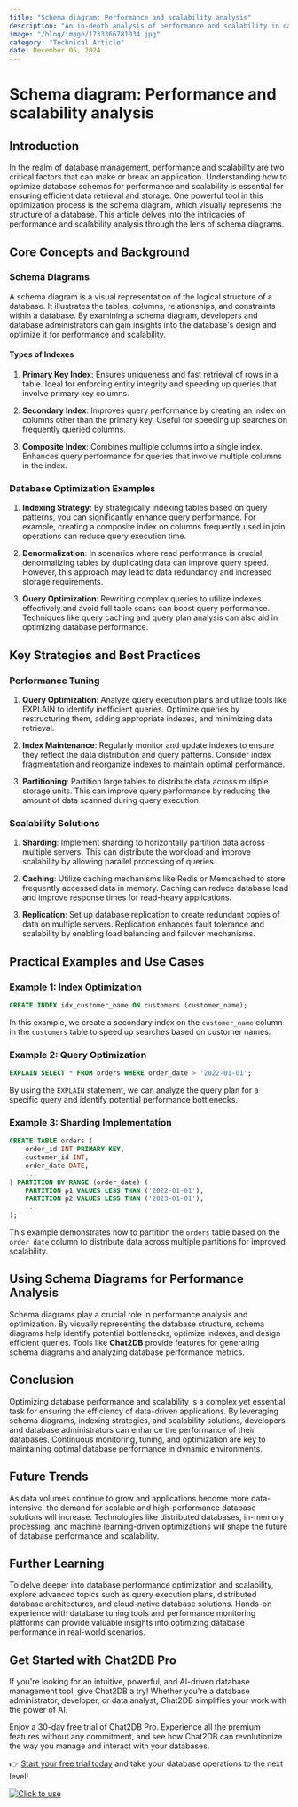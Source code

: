 ```yaml
---
title: "Schema diagram: Performance and scalability analysis"
description: "An in-depth analysis of performance and scalability in database systems with a focus on schema diagrams."
image: "/blog/image/1733366781034.jpg"
category: "Technical Article"
date: December 05, 2024
---
```


# Schema diagram: Performance and scalability analysis

## Introduction

In the realm of database management, performance and scalability are two critical factors that can make or break an application. Understanding how to optimize database schemas for performance and scalability is essential for ensuring efficient data retrieval and storage. One powerful tool in this optimization process is the schema diagram, which visually represents the structure of a database. This article delves into the intricacies of performance and scalability analysis through the lens of schema diagrams.

## Core Concepts and Background

### Schema Diagrams

A schema diagram is a visual representation of the logical structure of a database. It illustrates the tables, columns, relationships, and constraints within a database. By examining a schema diagram, developers and database administrators can gain insights into the database's design and optimize it for performance and scalability.

#### Types of Indexes

1. **Primary Key Index**: Ensures uniqueness and fast retrieval of rows in a table. Ideal for enforcing entity integrity and speeding up queries that involve primary key columns.

2. **Secondary Index**: Improves query performance by creating an index on columns other than the primary key. Useful for speeding up searches on frequently queried columns.

3. **Composite Index**: Combines multiple columns into a single index. Enhances query performance for queries that involve multiple columns in the index.

### Database Optimization Examples

1. **Indexing Strategy**: By strategically indexing tables based on query patterns, you can significantly enhance query performance. For example, creating a composite index on columns frequently used in join operations can reduce query execution time.

2. **Denormalization**: In scenarios where read performance is crucial, denormalizing tables by duplicating data can improve query speed. However, this approach may lead to data redundancy and increased storage requirements.

3. **Query Optimization**: Rewriting complex queries to utilize indexes effectively and avoid full table scans can boost query performance. Techniques like query caching and query plan analysis can also aid in optimizing database performance.

## Key Strategies and Best Practices

### Performance Tuning

1. **Query Optimization**: Analyze query execution plans and utilize tools like EXPLAIN to identify inefficient queries. Optimize queries by restructuring them, adding appropriate indexes, and minimizing data retrieval.

2. **Index Maintenance**: Regularly monitor and update indexes to ensure they reflect the data distribution and query patterns. Consider index fragmentation and reorganize indexes to maintain optimal performance.

3. **Partitioning**: Partition large tables to distribute data across multiple storage units. This can improve query performance by reducing the amount of data scanned during query execution.

### Scalability Solutions

1. **Sharding**: Implement sharding to horizontally partition data across multiple servers. This can distribute the workload and improve scalability by allowing parallel processing of queries.

2. **Caching**: Utilize caching mechanisms like Redis or Memcached to store frequently accessed data in memory. Caching can reduce database load and improve response times for read-heavy applications.

3. **Replication**: Set up database replication to create redundant copies of data on multiple servers. Replication enhances fault tolerance and scalability by enabling load balancing and failover mechanisms.

## Practical Examples and Use Cases

### Example 1: Index Optimization

```sql
CREATE INDEX idx_customer_name ON customers (customer_name);
```

In this example, we create a secondary index on the `customer_name` column in the `customers` table to speed up searches based on customer names.

### Example 2: Query Optimization

```sql
EXPLAIN SELECT * FROM orders WHERE order_date > '2022-01-01';
```

By using the `EXPLAIN` statement, we can analyze the query plan for a specific query and identify potential performance bottlenecks.

### Example 3: Sharding Implementation

```sql
CREATE TABLE orders (
    order_id INT PRIMARY KEY,
    customer_id INT,
    order_date DATE,
    ...
) PARTITION BY RANGE (order_date) (
    PARTITION p1 VALUES LESS THAN ('2022-01-01'),
    PARTITION p2 VALUES LESS THAN ('2023-01-01'),
    ...
);
```

This example demonstrates how to partition the `orders` table based on the `order_date` column to distribute data across multiple partitions for improved scalability.

## Using Schema Diagrams for Performance Analysis

Schema diagrams play a crucial role in performance analysis and optimization. By visually representing the database structure, schema diagrams help identify potential bottlenecks, optimize indexes, and design efficient queries. Tools like **Chat2DB** provide features for generating schema diagrams and analyzing database performance metrics.

## Conclusion

Optimizing database performance and scalability is a complex yet essential task for ensuring the efficiency of data-driven applications. By leveraging schema diagrams, indexing strategies, and scalability solutions, developers and database administrators can enhance the performance of their databases. Continuous monitoring, tuning, and optimization are key to maintaining optimal database performance in dynamic environments.

## Future Trends

As data volumes continue to grow and applications become more data-intensive, the demand for scalable and high-performance database solutions will increase. Technologies like distributed databases, in-memory processing, and machine learning-driven optimizations will shape the future of database performance and scalability.

## Further Learning

To delve deeper into database performance optimization and scalability, explore advanced topics such as query execution plans, distributed database architectures, and cloud-native database solutions. Hands-on experience with database tuning tools and performance monitoring platforms can provide valuable insights into optimizing database performance in real-world scenarios.

## Get Started with Chat2DB Pro

If you're looking for an intuitive, powerful, and AI-driven database management tool, give Chat2DB a try! Whether you're a database administrator, developer, or data analyst, Chat2DB simplifies your work with the power of AI.

Enjoy a 30-day free trial of Chat2DB Pro. Experience all the premium features without any commitment, and see how Chat2DB can revolutionize the way you manage and interact with your databases.

👉 [Start your free trial today](https://chat2db.ai/pricing) and take your database operations to the next level!


[![Click to use](/image/blog/bg/chat2db.jpg)](https://chat2db.ai)
